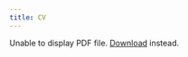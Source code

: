```yaml
---
title: CV
---
```



<object data="CV_Aarathi_Parameswaran.pdf" type="application/pdf" width="100%" height="1000px">
  <p>Unable to display PDF file. <a href="CV_Aarathi_Parameswaran.pdf">Download</a> instead.</p>
</object>